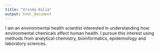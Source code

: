 ```yaml
---
title: "Vrinda Kalia"
output: html_document
---
```



I am an environmental health scientist interested in understanding how environmental  chemicals affect human health. I pursue this interest using methods from analytical chemistry, bioinformatics, epidemiology and laboratory sciences.   



